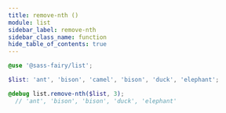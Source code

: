 ```yaml
---
title: remove-nth ()
module: list
sidebar_label: remove-nth
sidebar_class_name: function
hide_table_of_contents: true
---
```


<DocPage spec={Spec} />

```scss
@use '@sass-fairy/list';

$list: 'ant', 'bison', 'camel', 'bison', 'duck', 'elephant';

@debug list.remove-nth($list, 3);
  // 'ant', 'bison', 'bison', 'duck', 'elephant'
```
